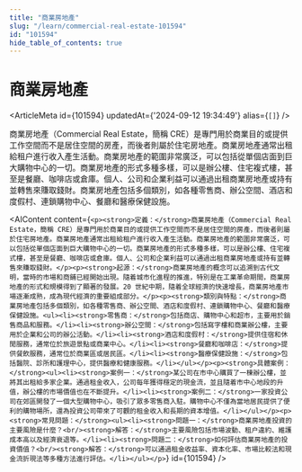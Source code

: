```yaml
---
title: "商業房地產"
slug: "/learn/commercial-real-estate-101594"
id: "101594"
hide_table_of_contents: true
---
```



# 商業房地產

<ArticleMeta id={101594} updatedAt={'2024-09-12 19:34:49'} alias={`[]`} />
<div className='border-solid border-b border-t-0 my-4 border-[var(--ifm-color-gray-300)]' />

商業房地產（Commercial Real Estate，簡稱 CRE）是專門用於商業目的或提供工作空間而不是居住空間的房產，而後者則屬於住宅房地產。商業房地產通常出租給租户進行收入產生活動。商業房地產的範圍非常廣泛，可以包括從單個店面到巨大購物中心的一切。商業房地產的形式多種多樣，可以是辦公樓、住宅複式樓，甚至是餐廳、咖啡店或倉庫。個人、公司和企業利益可以通過出租商業房地產或持有並轉售來賺取錢財。商業房地產包括多個類別，如各種零售商、辦公空間、酒店和度假村、連鎖購物中心、餐廳和醫療保健設施。

<AIContent content={`<p><strong>定義：</strong>商業房地產（Commercial Real Estate，簡稱 CRE）是專門用於商業目的或提供工作空間而不是居住空間的房產，而後者則屬於住宅房地產。商業房地產通常出租給租户進行收入產生活動。商業房地產的範圍非常廣泛，可以包括從單個店面到巨大購物中心的一切。商業房地產的形式多種多樣，可以是辦公樓、住宅複式樓，甚至是餐廳、咖啡店或倉庫。個人、公司和企業利益可以通過出租商業房地產或持有並轉售來賺取錢財。</p><p><strong>起源：</strong>商業房地產的概念可以追溯到古代文明，當時的市場和商鋪已經開始出現。隨着城市化進程的推進，特別是在工業革命期間，商業房地產的形式和規模得到了顯著的發展。20 世紀中期，隨着全球經濟的快速增長，商業房地產市場逐漸成熟，成為現代經濟的重要組成部分。</p><p><strong>類別與特點：</strong>商業房地產包括多個類別，如各種零售商、辦公空間、酒店和度假村、連鎖購物中心、餐廳和醫療保健設施。<ul><li><strong>零售商：</strong>包括商店、購物中心和超市，主要用於銷售商品和服務。</li><li><strong>辦公空間：</strong>包括寫字樓和商業辦公樓，主要用於企業和公司的辦公活動。</li><li><strong>酒店和度假村：</strong>提供住宿和休閒服務，通常位於旅遊景點或商業中心。</li><li><strong>餐廳和咖啡店：</strong>提供餐飲服務，通常位於商業區或居民區。</li><li><strong>醫療保健設施：</strong>包括醫院、診所和護理中心，提供醫療和健康服務。</li></ul></p><p><strong>具體案例：</strong><ul><li><strong>案例一：</strong>某公司在市中心購買了一棟辦公樓，並將其出租給多家企業。通過租金收入，公司每年獲得穩定的現金流，並且隨着市中心地段的升值，辦公樓的市場價值也在不斷提升。</li><li><strong>案例二：</strong>一家投資公司在郊區開發了一個大型購物中心，吸引了眾多零售商入駐。購物中心不僅為當地居民提供了便利的購物場所，還為投資公司帶來了可觀的租金收入和長期的資本增值。</li></ul></p><p><strong>常見問題：</strong><ul><li><strong>問題一：</strong>商業房地產投資的主要風險是什麼？<br/><strong>解答：</strong>主要風險包括市場波動、租户違約、維護成本高以及經濟衰退等。</li><li><strong>問題二：</strong>如何評估商業房地產的投資價值？<br/><strong>解答：</strong>可以通過租金收益率、資本化率、市場比較法和現金流折現法等多種方法進行評估。</li></ul></p>`} id={101594} />
